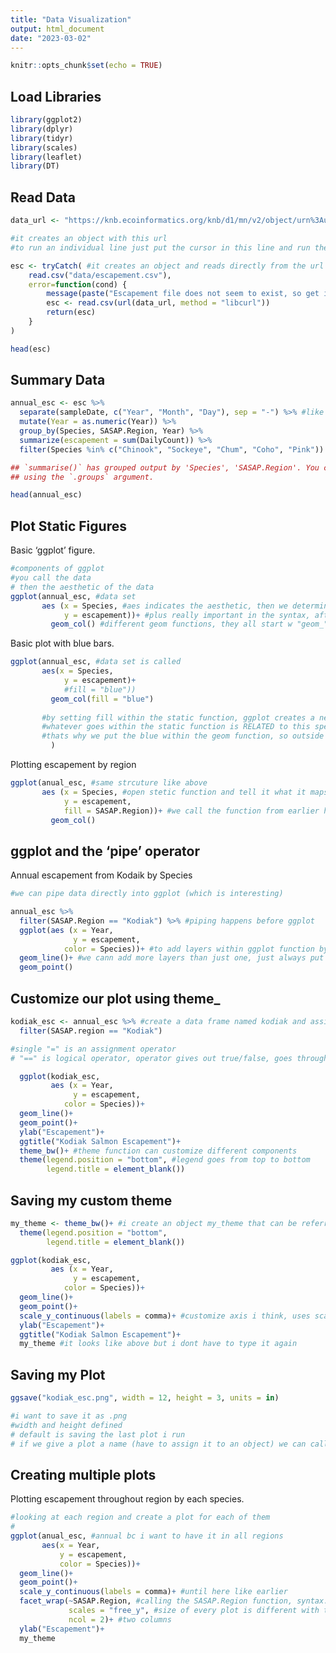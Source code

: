 ```yaml
---
title: "Data Visualization"
output: html_document
date: "2023-03-02"
---
```


```r
knitr::opts_chunk$set(echo = TRUE)
```

## Load Libraries

```r
library(ggplot2)
library(dplyr)
library(tidyr)
library(scales)
library(leaflet)
library(DT)
```
## Read Data

```r

data_url <- "https://knb.ecoinformatics.org/knb/d1/mn/v2/object/urn%3Auuid%3Af119a05b-bbe7-4aea-93c6-85434dcb1c5e"

#it creates an object with this url
#to run an individual line just put the cursor in this line and run the command run individual line

esc <- tryCatch( #it creates an object and reads directly from the url
    read.csv("data/escapement.csv"), 
    error=function(cond) {
        message(paste("Escapement file does not seem to exist, so get it from the KNB.")) #if theres an error it should be catched and be visible thru msg
        esc <- read.csv(url(data_url, method = "libcurl"))
        return(esc)
    }
)

head(esc)
```

## Summary Data

```r
annual_esc <- esc %>% 
  separate(sampleDate, c("Year", "Month", "Day"), sep = "-") %>% #like earlier
  mutate(Year = as.numeric(Year)) %>% 
  group_by(Species, SASAP.Region, Year) %>% 
  summarize(escapement = sum(DailyCount)) %>% 
  filter(Species %in% c("Chinook", "Sockeye", "Chum", "Coho", "Pink"))

## `summarise()` has grouped output by 'Species', 'SASAP.Region'. You can override
## using the `.groups` argument.

head(annual_esc)
```
## Plot Static Figures

Basic 'ggplot' figure.

```r
#components of ggplot
#you call the data
# then the aesthetic of the data
ggplot(annual_esc, #data set
       aes (x = Species, #aes indicates the aesthetic, then we determine x and y axis
            y = escapement))+ #plus really important in the syntax, after + we say how we want the function to look like
         geom_col() #different geom functions, they all start w "geom_"

```

Basic plot with blue bars.

```r
ggplot(annual_esc, #data set is called
       aes(x = Species,
            y = escapement)+
            #fill = "blue")) 
         geom_col(fill = "blue") 
       
       #by setting fill within the static function, ggplot creates a new column and gives it a blue value
       #whatever goes within the static function is RELATED to this specific function
       #thats why we put the blue within the geom function, so outside the main function that works w the data
         )
```

Plotting escapement by region 

```r
ggplot(anual_esc, #same strcuture like above
       aes (x = Species, #open stetic function and tell it what it maps
            y = escapement,
            fill = SASAP.Region))+ #we call the function from earlier hats why we can do this
         geom_col() 
```

## ggplot and the 'pipe' operator

Annual escapement from Kodaik by Species

```r
#we can pipe data directly into ggplot (which is interesting)

annual_esc %>%
  filter(SASAP.Region == "Kodiak") %>% #piping happens before ggplot
  ggplot(aes (x = Year,
              y = escapement,
            color = Species))+ #to add layers within ggplot function by +
  geom_line()+ #we cann add more layers than just one, just always put the +
  geom_point()

```

## Customize our plot using theme_

```r
kodiak_esc <- annual_esc %>% #create a data frame named kodiak and assign it
  filter(SASAP.region == "Kodiak")

#single "=" is an assignment operator
# "==" is logical operator, operator gives out true/false, goes through each row and checks if true and if not drops the data
```

```r

  ggplot(kodiak_esc,
         aes (x = Year,
              y = escapement,
            color = Species))+
  geom_line()+
  geom_point()+ 
  ylab("Escapement")+
  ggtitle("Kodiak Salmon Escapement")+
  theme_bw()+ #theme function can customize different components
  theme(legend.position = "bottom", #legend goes from top to bottom
        legend.title = element_blank())
```

## Saving my custom theme

```r
my_theme <- theme_bw()+ #i create an object my_theme that can be referred to later and just added to other layers of the ggplot function
  theme(legend.position = "bottom",
        legend.title = element_blank())
```

```r
ggplot(kodiak_esc,
         aes (x = Year,
              y = escapement,
            color = Species))+
  geom_line()+
  geom_point()+ 
  scale_y_continuous(labels = comma)+ #customize axis i think, uses scale package we loaded earlier
  ylab("Escapement")+
  ggtitle("Kodiak Salmon Escapement")+
  my_theme #it looks like above but i dont have to type it again
```

## Saving my Plot

```r
ggsave("kodiak_esc.png", width = 12, height = 3, units = in)

#i want to save it as .png
#width and height defined
# default is saving the last plot i run
# if we give a plot a name (have to assign it to an object) we can call this name and save this specifically

```

## Creating multiple plots

Plotting escapement throughout region by each species.
```r

#looking at each region and create a plot for each of them
#
ggplot(anual_esc, #annual bc i want to have it in all regions
       aes(x = Year, 
           y = escapement,
           color = Species))+
  geom_line()+
  geom_point()+
  scale_y_continuous(labels = comma)+ #until here like earlier
  facet_wrap(~SASAP.Region, #calling the SASAP.Region function, syntax: ~
             scales = "free_y", #size of every plot is different with this command
             ncol = 2)+ #two columns
  ylab("Escapement")+
  my_theme
```

